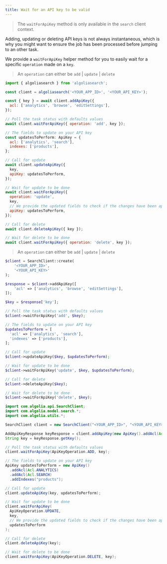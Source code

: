 ```yaml
---
title: Wait for an API key to be valid
---
```



> The `waitForApiKey` method is only available in the `search` client context.

Adding, updating or deleting API keys is not always instantaneous, which is why you might want to ensure the job has been processed before jumping to an other task.

We provide a `waitForApiKey` helper method for you to easily wait for a specific `operation` made on a `key`.

<TabsLanguage>
<TabItem value="javascript">

> An `operation` can either be `add` | `update` | `delete`

```js
import { algoliasearch } from 'algoliasearch';

const client = algoliasearch('<YOUR_APP_ID>', '<YOUR_API_KEY>');

const { key } = await client.addApiKey({
  acl: ['analytics', 'browse', 'editSettings'],
});

// Poll the task status with defaults values
await client.waitForApiKey({ operation: 'add', key });

// The fields to update on your API key
const updatesToPerform: ApiKey = {
  acl: ['analytics', 'search'],
  indexes: ['products'],
};

// Call for update
await client.updateApiKey({
  key,
  apiKey: updatesToPerform,
});

// Wait for update to be done
await client.waitForApiKey({
  operation: 'update',
  key,
  // We provide the updated fields to check if the changes have been applied
  apiKey: updatesToPerform,
});

// Call for delete
await client.deleteApiKey({ key });

// Wait for delete to be done
await client.waitForApiKey({ operation: 'delete', key });
```

</TabItem>
<TabItem value="php">

> An `operation` can either be `add` | `update` | `delete`

```php
$client = SearchClient::create(
    '<YOUR_APP_ID>',
    '<YOUR_API_KEY>'
);

$response = $client->addApiKey([
    'acl' => ['analytics', 'browse', 'editSettings'],
]);

$key = $response['key'];

// Poll the task status with defaults values
$client->waitForApiKey('add', $key);

// The fields to update on your API key
$updatesToPerform = [
  'acl' => ['analytics', 'search'],
  'indexes' => ['products'],
];

// Call for update
$client->updateApiKey($key, $updatesToPerform);

// Wait for update to be done
$client->waitForApiKey('update', $key, $updatesToPerform);

// Call for delete
$client->deleteApiKey($key);

// Wait for delete to be done
$client->waitForApiKey('delete', $key);

```

</TabItem>
<TabItem value="java">

```java
import com.algolia.api.SearchClient;
import com.algolia.model.search.*;
import com.algolia.utils.*;

SearchClient client = new SearchClient("<YOUR_APP_ID>", "<YOUR_API_KEY>");

AddApiKeyResponse keyResponse = client.addApiKey(new ApiKey().addAcl(Acl.ANALYTICS).addAcl(Acl.BROWSE).addAcl(Acl.EDIT_SETTINGS));
String key = keyResponse.getKey();

// Poll the task status with defaults values
client.waitForApiKey(ApiKeyOperation.ADD, key);

// The fields to update on your API key
ApiKey updatesToPerform = new ApiKey()
  .addAcl(Acl.ANALYTICS)
  .addAcl(Acl.SEARCH)
  .addIndexes("products");

// Call for update
client.updateApiKey(key, updatesToPerform);

// Wait for update to be done
client.waitForApiKey(
  ApiKeyOperation.UPDATE,
  key,
  // We provide the updated fields to check if the changes have been applied
  updatesToPerform
);

// Call for delete
client.deleteApiKey(key);

// Wait for delete to be done
client.waitForApiKey(ApiKeyOperation.DELETE, key);
```

</TabItem>
</TabsLanguage>
